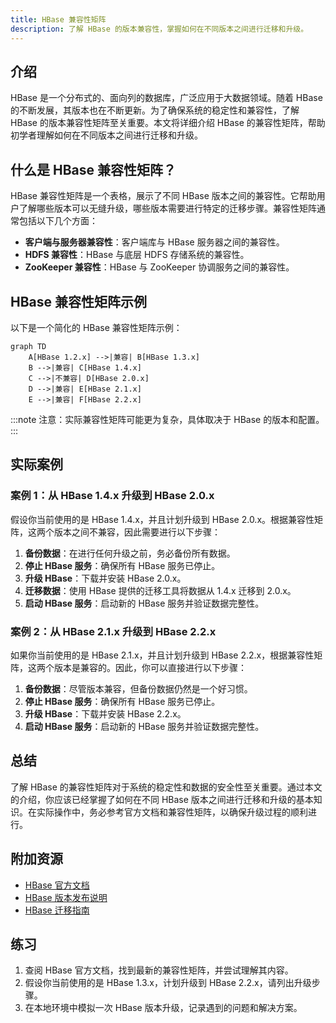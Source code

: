 ```yaml
---
title: HBase 兼容性矩阵
description: 了解 HBase 的版本兼容性，掌握如何在不同版本之间进行迁移和升级。
---
```


## 介绍

HBase 是一个分布式的、面向列的数据库，广泛应用于大数据领域。随着 HBase 的不断发展，其版本也在不断更新。为了确保系统的稳定性和兼容性，了解 HBase 的版本兼容性矩阵至关重要。本文将详细介绍 HBase 的兼容性矩阵，帮助初学者理解如何在不同版本之间进行迁移和升级。

## 什么是 HBase 兼容性矩阵？

HBase 兼容性矩阵是一个表格，展示了不同 HBase 版本之间的兼容性。它帮助用户了解哪些版本可以无缝升级，哪些版本需要进行特定的迁移步骤。兼容性矩阵通常包括以下几个方面：

- **客户端与服务器兼容性**：客户端库与 HBase 服务器之间的兼容性。
- **HDFS 兼容性**：HBase 与底层 HDFS 存储系统的兼容性。
- **ZooKeeper 兼容性**：HBase 与 ZooKeeper 协调服务之间的兼容性。

## HBase 兼容性矩阵示例

以下是一个简化的 HBase 兼容性矩阵示例：

```mermaid
graph TD
    A[HBase 1.2.x] -->|兼容| B[HBase 1.3.x]
    B -->|兼容| C[HBase 1.4.x]
    C -->|不兼容| D[HBase 2.0.x]
    D -->|兼容| E[HBase 2.1.x]
    E -->|兼容| F[HBase 2.2.x]
```

:::note
注意：实际兼容性矩阵可能更为复杂，具体取决于 HBase 的版本和配置。
:::

## 实际案例

### 案例 1：从 HBase 1.4.x 升级到 HBase 2.0.x

假设你当前使用的是 HBase 1.4.x，并且计划升级到 HBase 2.0.x。根据兼容性矩阵，这两个版本之间不兼容，因此需要进行以下步骤：

1. **备份数据**：在进行任何升级之前，务必备份所有数据。
2. **停止 HBase 服务**：确保所有 HBase 服务已停止。
3. **升级 HBase**：下载并安装 HBase 2.0.x。
4. **迁移数据**：使用 HBase 提供的迁移工具将数据从 1.4.x 迁移到 2.0.x。
5. **启动 HBase 服务**：启动新的 HBase 服务并验证数据完整性。

### 案例 2：从 HBase 2.1.x 升级到 HBase 2.2.x

如果你当前使用的是 HBase 2.1.x，并且计划升级到 HBase 2.2.x，根据兼容性矩阵，这两个版本是兼容的。因此，你可以直接进行以下步骤：

1. **备份数据**：尽管版本兼容，但备份数据仍然是一个好习惯。
2. **停止 HBase 服务**：确保所有 HBase 服务已停止。
3. **升级 HBase**：下载并安装 HBase 2.2.x。
4. **启动 HBase 服务**：启动新的 HBase 服务并验证数据完整性。

## 总结

了解 HBase 的兼容性矩阵对于系统的稳定性和数据的安全性至关重要。通过本文的介绍，你应该已经掌握了如何在不同 HBase 版本之间进行迁移和升级的基本知识。在实际操作中，务必参考官方文档和兼容性矩阵，以确保升级过程的顺利进行。

## 附加资源

- [HBase 官方文档](https://hbase.apache.org/book.html)
- [HBase 版本发布说明](https://hbase.apache.org/releases.html)
- [HBase 迁移指南](https://hbase.apache.org/book.html#upgrading)

## 练习

1. 查阅 HBase 官方文档，找到最新的兼容性矩阵，并尝试理解其内容。
2. 假设你当前使用的是 HBase 1.3.x，计划升级到 HBase 2.2.x，请列出升级步骤。
3. 在本地环境中模拟一次 HBase 版本升级，记录遇到的问题和解决方案。
